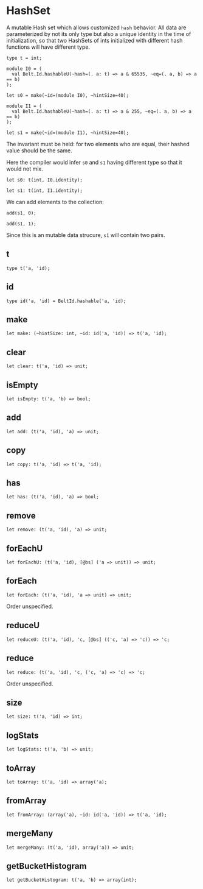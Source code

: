 
# HashSet

<ApiIntro>

A mutable Hash set which allows customized `hash` behavior.
All data are parameterized by not its only type but also a unique identity in the time of initialization, so that two HashSets of ints initialized with different hash functions will have different type.

</ApiIntro>

```re example
type t = int;

module I0 = (
  val Belt.Id.hashableU(~hash=(. a: t) => a & 65535, ~eq=(. a, b) => a == b)
);

let s0 = make(~id=(module I0), ~hintSize=40);

module I1 = (
  val Belt.Id.hashableU(~hash=(. a: t) => a & 255, ~eq=(. a, b) => a == b)
);

let s1 = make(~id=(module I1), ~hintSize=40);
```

The invariant must be held: for two elements who are equal, their hashed value should be the same.

Here the compiler would infer `s0` and `s1` having different type so that it would not mix.

```re example
let s0: t(int, I0.identity);

let s1: t(int, I1.identity);
```

We can add elements to the collection:

```re example
add(s1, 0);

add(s1, 1);
```

Since this is an mutable data strucure, `s1` will contain two pairs.

## t

```
type t('a, 'id);
```

## id

```
type id('a, 'id) = BeltId.hashable('a, 'id);
```

## make

```
let make: (~hintSize: int, ~id: id('a, 'id)) => t('a, 'id);
```

## clear

```
let clear: t('a, 'id) => unit;
```

## isEmpty

```
let isEmpty: t('a, 'b) => bool;
```

## add

```
let add: (t('a, 'id), 'a) => unit;
```

## copy

```
let copy: t('a, 'id) => t('a, 'id);
```

## has

```
let has: (t('a, 'id), 'a) => bool;
```

## remove

```
let remove: (t('a, 'id), 'a) => unit;
```

## forEachU

```
let forEachU: (t('a, 'id), [@bs] ('a => unit)) => unit;
```

## forEach

```
let forEach: (t('a, 'id), 'a => unit) => unit;
```

Order unspecified.

## reduceU

```
let reduceU: (t('a, 'id), 'c, [@bs] (('c, 'a) => 'c)) => 'c;
```

## reduce

```
let reduce: (t('a, 'id), 'c, ('c, 'a) => 'c) => 'c;
```

Order unspecified.

## size

```
let size: t('a, 'id) => int;
```

## logStats

```
let logStats: t('a, 'b) => unit;
```

## toArray

```
let toArray: t('a, 'id) => array('a);
```

## fromArray

```
let fromArray: (array('a), ~id: id('a, 'id)) => t('a, 'id);
```

## mergeMany

```
let mergeMany: (t('a, 'id), array('a)) => unit;
```

## getBucketHistogram

```
let getBucketHistogram: t('a, 'b) => array(int);
```
